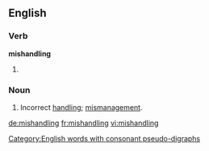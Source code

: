==English==

===Verb===
'''mishandling'''

# {{third-person singular of|mishandle}}

===Noun===
{{en-noun|s|-}}

# Incorrect [[handling]]; [[mismanagement]].

[[Category:English words with consonant pseudo-digraphs]]

[[de:mishandling]]
[[fr:mishandling]]
[[vi:mishandling]]
